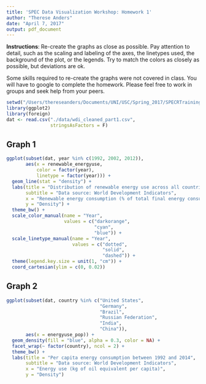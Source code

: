 ```yaml
---
title: 'SPEC Data Visualization Workshop: Homework 1'
author: "Therese Anders"
date: "April 7, 2017"
output: pdf_document
---
```


**Instructions**: Re-create the graphs as close as possible. Pay attention to detail, such as the scaling and labeling of the axes, the linetypes used, the background of the plot, or the legends. Try to match the colors as closely as possible, but deviations are ok. 

Some skills required to re-create the graphs were not covered in class. You will have to google to complete the homework. Please feel free to work in groups and seek help from your peers.

```r
setwd("/Users/thereseanders/Documents/UNI/USC/Spring_2017/SPECRTraining/Part1")
library(ggplot2)
library(foreign)
dat <- read.csv("./data/wdi_cleaned_part1.csv",
                stringsAsFactors = F)
```


## Graph 1
```r
ggplot(subset(dat, year %in% c(1992, 2002, 2012)), 
       aes(x = renewable_energyuse, 
           color = factor(year), 
           linetype = factor(year))) +
  geom_line(stat = "density") +
  labs(title = "Distribution of renewable energy use across all countries",
       subtitle = "Data source: World Development Indicators",
       x = "Renewable energy consumption (% of total final energy consumption)",
       y = "Density") + 
  theme_bw() +
  scale_color_manual(name = "Year",
                     values = c("darkorange",
                                "cyan",
                                "blue")) +
  scale_linetype_manual(name = "Year",
                        values = c("dotted",
                                   "solid",
                                   "dashed")) +
  theme(legend.key.size = unit(1, "cm")) +
  coord_cartesian(ylim = c(0, 0.02))
```

## Graph 2
```r
ggplot(subset(dat, country %in% c("United States",
                                  "Germany",
                                  "Brazil",
                                  "Russian Federation",
                                  "India",
                                  "China")), 
       aes(x = energyuse_pop)) +
  geom_density(fill = "blue", alpha = 0.3, color = NA) +
  facet_wrap(~ factor(country), ncol = 2) +
  theme_bw() +
  labs(title = "Per capita energy consumption between 1992 and 2014",
       subtitle = "Data source: World Development Indicators",
       x = "Energy use (kg of oil equivalent per capita)",
       y = "Density")
```


